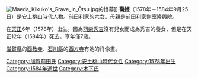 {{japanese|japanese=菊姫|kana=きくひめ|romaji=Kikuhime}}
[[File:Maeda_Kikuko's_Grave_in_Ōtsu.jpg|thumb]]的憤墓]]
'''菊姫'''（1578年－1584年9月25日）是[[安土桃山時代|安土桃山時代]]人物。[[前田利家|前田利家]]的六女。母親是前田利家側室[[隆興院|隆興院]]。

在[[天正_(日本)|天正]]6年（1578年）出生。因為[[羽柴秀吉|羽柴秀吉]]沒有兒女而成為秀吉的養女，但是在天正12年（1584年）死去。享年僅7歳。

[[滋賀縣|滋賀縣]]的[[西教寺|西教寺]]、[[石川縣|石川縣]]的[[西方寺|西方寺]]有她的肖像畫。

{{DEFAULTSORT:Maeda Kikuhime}}
[[Category:加賀前田氏|Category:加賀前田氏]]
[[Category:安土桃山時代女性|Category:安土桃山時代女性]]
[[Category:1578年出生|Category:1578年出生]]
[[Category:1584年逝世|Category:1584年逝世]]
[[Category:木下氏|Category:木下氏]]